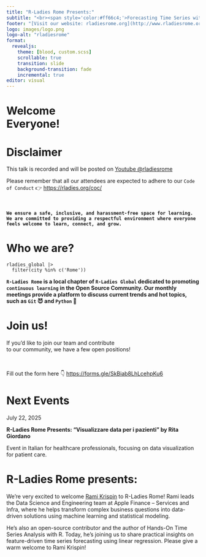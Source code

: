 ```yaml
---
title: "R-Ladies Rome Presents:"
subtitle: "<br><span style='color:#ff66c4;'>Forecasting Time Series with Linear Regression:<br>A Feature-Driven Approach</span><br><br>Speaker: **Rami Krispin**<br>July 03, 2025"
footer: "[Visit our website: rladiesrome.org](http://www.rladiesrome.org)"
logo: images/logo.png 
logo-alt: "rladiesrome"
format: 
  revealjs:
    theme: [blood, custom.scss]
    scrollable: true
    transition: slide
    background-transition: fade
    incremental: true
editor: visual
---
```


# Welcome<br>Everyone! {background-image="images/logo.png" background-size="400px" background-position="right"}

# Disclaimer {.smaller}

This talk is recorded and will be posted on [Youtube \@rladiesrome](https://www.youtube.com/@rladiesrome)

Please remember that all our attendees are expected to adhere to our `Code of Conduct` 👉 <https://rladies.org/coc/>

<br>

**`We ensure a safe, inclusive, and harassment-free space for learning. We are committed to providing a respectful environment where everyone feels welcome to learn, connect, and grow.`**

# Who we are?

```         
rladies_global |>
  filter(city %in% c('Rome'))
```

**`R-Ladies Rome` is a local chapter of `R-Ladies Global` dedicated to promoting `continuous learning` in the Open Source Community. Our monthly meetings provide a platform to discuss current trends and hot topics, such as `Git` 😈 and `Python` 🐍**

# Join us! {background-image="images/background-joinus.png" background-size="800px" background-position="right"}

If you’d like to join our team and contribute<br>to our community, we have a few open positions!

<br>

Fill out the form here 👇 <https://forms.gle/SkBiab8LhLcehpKu6>

# Next Events

July 22, 2025

**R-Ladies Rome Presents: "Visualizzare data per i pazienti" by Rita Giordano**

Event in Italian for healthcare professionals, focusing on data visualization for patient care.

# R-Ladies Rome presents: {.smaller background-image="https://media4.giphy.com/media/v1.Y2lkPTc5MGI3NjExdHI4YTBjaGF4OXp6N3dldXEzb3ltM21xdzF3Z2x6ZHRocDUyZmFiZiZlcD12MV9pbnRlcm5hbF9naWZfYnlfaWQmY3Q9Zw/3o6Ztah2Jo4BQReDIs/giphy.gif" background-opacity="0.7"}

We’re very excited to welcome [Rami Krispin](https://www.linkedin.com/in/rami-krispin/) to R-Ladies Rome! Rami leads the Data Science and Engineering team at Apple Finance – Services and Infra, where he helps transform complex business questions into data-driven solutions using machine learning and statistical modeling.

He’s also an open-source contributor and the author of Hands-On Time Series Analysis with R. Today, he’s joining us to share practical insights on feature-driven time series forecasting using linear regression. Please give a warm welcome to Rami Krispin!